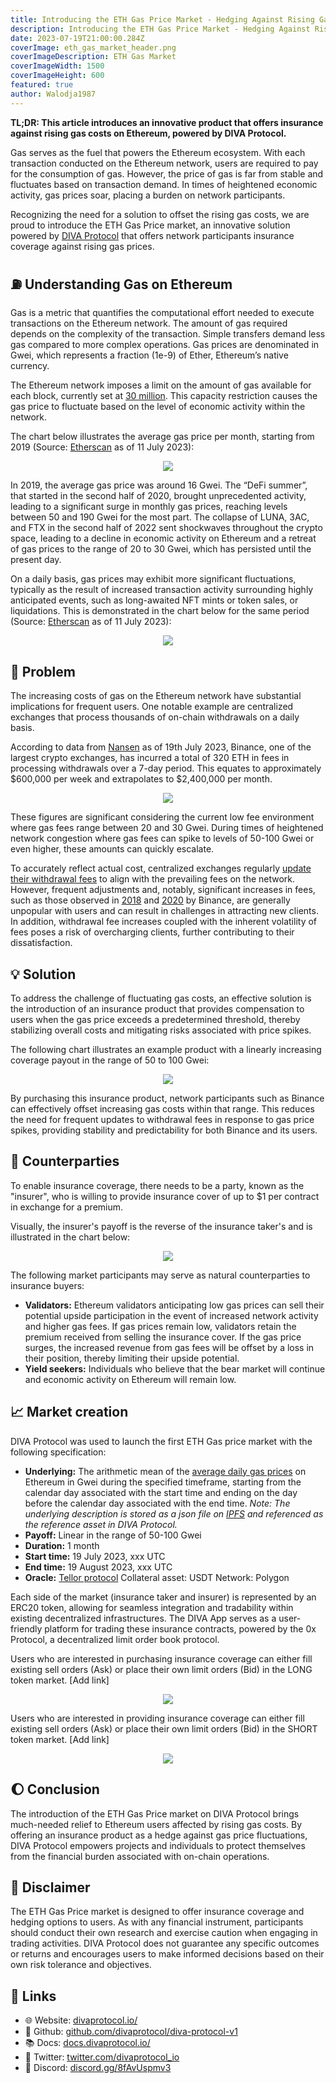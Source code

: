 ```yaml
---
title: Introducing the ETH Gas Price Market - Hedging Against Rising Gas Costs
description: Introducing the ETH Gas Price Market - Hedging Against Rising Gas Costs
date: 2023-07-19T21:00:00.284Z
coverImage: eth_gas_market_header.png
coverImageDescription: ETH Gas Market
coverImageWidth: 1500
coverImageHeight: 600
featured: true
author: Walodja1987
---
```


**TL;DR: This article introduces an innovative product that offers insurance against rising gas costs on Ethereum, powered by DIVA Protocol.**

Gas serves as the fuel that powers the Ethereum ecosystem. With each transaction conducted on the Ethereum network, users are required to pay 
for the consumption of gas. However, the price of gas is far from stable and fluctuates based on transaction demand. In times of heightened 
economic activity, gas prices soar, placing a burden on network participants. 

Recognizing the need for a solution to offset the rising gas costs, we are proud to introduce the ETH Gas Price market, an innovative solution 
powered by [DIVA Protocol](https://www.divaprotocol.io/) that offers network participants insurance coverage against rising gas prices.

## ⛽ Understanding Gas on Ethereum

Gas is a metric that quantifies the computational effort needed to execute transactions on the Ethereum network. The amount of gas required 
depends on the complexity of the transaction. Simple transfers demand less gas compared to more complex operations. Gas prices are denominated 
in Gwei, which represents a fraction (1e-9) of Ether, Ethereum’s native currency.

The Ethereum network imposes a limit on the amount of gas available for each block, currently set at 
[30 million](https://ycharts.com/indicators/ethereum_average_gas_limit#:~:text=Ethereum%20Average%20Gas%20Limit%20is,0.01%25%20from%20one%20year%20ago.). 
This capacity restriction causes the gas price to fluctuate based on the level of economic activity within the network.

The chart below illustrates the average gas price per month, starting from 2019 (Source: [Etherscan](https://etherscan.io/chart/gasprice) as of 11 July 2023):

<p align="center">
  <img src="/images/posts/historical_eth_gas_price_monthly.png" />
</p>


In 2019, the average gas price was around 16 Gwei. The “DeFi summer”, that started in the second half of 2020, brought unprecedented activity, 
leading to a significant surge in monthly gas prices, reaching levels between 50 and 190 Gwei for the most part. The collapse of LUNA, 3AC, 
and FTX in the second half of 2022 sent shockwaves throughout the crypto space, leading to a decline in economic activity on Ethereum and a 
retreat of gas prices to the range of 20 to 30 Gwei, which has persisted until the present day.

On a daily basis, gas prices may exhibit more significant fluctuations, typically as the result of increased transaction activity surrounding 
highly anticipated events, such as long-awaited NFT mints or token sales, or liquidations. This is demonstrated in the chart below for the same 
period (Source: [Etherscan](https://etherscan.io/chart/gasprice) as of 11 July 2023):

<p align="center">
  <img src="/images/posts/historical_eth_gas_price_daily.png" />
</p>

## 🤕 Problem

The increasing costs of gas on the Ethereum network have substantial implications for frequent users. One notable example are centralized 
exchanges that process thousands of on-chain withdrawals on a daily basis.

According to data from [Nansen](https://pro.nansen.ai/gas-tracker) as of 19th July 2023, Binance, one of the largest crypto exchanges, has incurred a total of 320 ETH in fees 
in processing withdrawals over a 7-day period. This equates to approximately $600,000 per week and extrapolates to $2,400,000 per month.

<p align="center">
  <img src="/images/posts/gas_spender_entities.png" />
</p>

These figures are significant considering the current low fee environment where gas fees range between 20 and 30 Gwei. During times of heightened network 
congestion where gas fees can spike to levels of 50-100 Gwei or even higher, these amounts can quickly escalate.

To accurately reflect actual cost, centralized exchanges regularly [update their withdrawal fees](https://www.binance.com/en/feed/post/513097) to align with the prevailing fees on the network. However, 
frequent adjustments and, notably, significant increases in fees, such as those observed in [2018](https://coingape.com/binance-raises-gas-price-on-withdrawals/) and 
[2020](https://cointelegraph.com/news/binance-doubles-eth-withdraw-fees-firing-up-crypto-traders) by Binance, are generally unpopular with users and 
can result in challenges in attracting new clients. In addition, withdrawal fee increases coupled with the inherent volatility of fees poses a risk of overcharging 
clients, further contributing to their dissatisfaction.

## 💡 Solution

To address the challenge of fluctuating gas costs, an effective solution is the introduction of an insurance product that provides compensation to users 
when the gas price exceeds a predetermined threshold, thereby stabilizing overall costs and mitigating risks associated with price spikes.

The following chart illustrates an example product with a linearly increasing coverage payout in the range of 50 to 100 Gwei:

<p align="center">
  <img src="/images/posts/payoff_eth_gas_insurance_taker.png" />
</p>

By purchasing this insurance product, network participants such as Binance can effectively offset 
increasing gas costs within that range. This reduces the need for frequent updates to withdrawal fees in response to gas price spikes, providing stability and predictability 
for both Binance and its users.

## 🤝 Counterparties

To enable insurance coverage, there needs to be a party, known as the "insurer", who is willing to provide insurance cover of up to $1 per contract in exchange for a premium. 

Visually, the insurer's payoff is the reverse of the insurance taker's and is illustrated in the chart below:

<p align="center">
  <img src="/images/posts/payoff_eth_gas_insurer.png" />
</p>

The following market participants may serve as natural counterparties to insurance buyers:
* **Validators:** Ethereum validators anticipating low gas prices can sell their potential upside participation in the event of increased network activity and higher gas fees. 
If gas prices remain low, validators retain the premium received from selling the insurance cover. If the gas price surges, the increased revenue from gas fees will be offset 
by a loss in their position, thereby limiting their upside potential.
* **Yield seekers:** Individuals who believe that the bear market will continue and economic activity on Ethereum will remain low.


## 📈 Market creation

DIVA Protocol was used to launch the first ETH Gas price market with the following specification:
* **Underlying:** The arithmetic mean of the [average daily gas prices](https://etherscan.io/chart/gasprice) on Ethereum in Gwei during the specified timeframe, starting from the calendar day associated with 
the start time and ending on the day before the calendar day associated with the end time. _Note: The underlying description is stored as a json file on 
[IPFS](https://bafybeid7w5h37ofgdyxf4zplvdvh6dfzdhehijabbnwsevyaa2ayehd5vi.ipfs.w3s.link/ETH-AvgDailyGasPrice%20(in%C2%A0Gwei).json) and referenced as the reference asset in DIVA Protocol._
* **Payoff:** Linear in the range of 50-100 Gwei
* **Duration:** 1 month
* **Start time:** 19 July 2023, xxx UTC
* **End time:** 19 August 2023, xxx UTC
* **Oracle:** [Tellor protocol](https://github.com/divaprotocol/oracles/blob/main/docs/Tellor.md)
Collateral asset: USDT
Network: Polygon

Each side of the market (insurance taker and insurer) is represented by an ERC20 token, allowing for seamless integration and tradability within existing decentralized infrastructures. 
The DIVA App serves as a user-friendly platform for trading these insurance contracts, powered by the 0x Protocol, a decentralized limit order book protocol.

Users who are interested in purchasing insurance coverage can either fill existing sell orders (Ask) or place their own limit orders (Bid) in the LONG token market. [Add link]

<p align="center">
  <img src="/images/posts/eth_gas_price_trade_page_long.png" />
</p>

Users who are interested in providing insurance coverage can either fill existing sell orders (Ask) or place their own limit orders (Bid) in the SHORT token market. [Add link]

<p align="center">
  <img src="/images/posts/eth_gas_price_trade_page_short.png" />
</p>


## 🌔 Conclusion

The introduction of the ETH Gas Price market on DIVA Protocol brings much-needed relief to Ethereum users affected by rising gas costs. By offering an insurance product as 
a hedge against gas price fluctuations, DIVA Protocol empowers projects and individuals to protect themselves from the financial burden associated with on-chain operations.


## 📃 Disclaimer

The ETH Gas Price market is designed to offer insurance coverage and hedging options to users. As with any financial instrument, participants should conduct their own research 
and exercise caution when engaging in trading activities. DIVA Protocol does not guarantee any specific outcomes or returns and encourages users to make informed decisions 
based on their own risk tolerance and objectives.

## 🔗 Links

- 🌐 Website: [divaprotocol.io/](https://www.divaprotocol.io/)
- 🍏 Github: [github.com/divaprotocol/diva-protocol-v1](https://github.com/divaprotocol/diva-protocol-v1)
- 📚 Docs: [docs.divaprotocol.io/](https://docs.divaprotocol.io/)
- 🦜 Twitter: [twitter.com/divaprotocol_io](https://twitter.com/divaprotocol_io)
- 🤖 Discord: [discord.gg/8fAvUspmv3](https://discord.gg/8fAvUspmv3)
